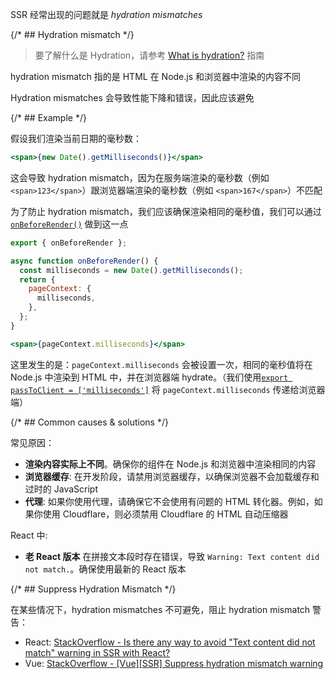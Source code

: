 SSR 经常出现的问题就是 _hydration mismatches_

{/* ## Hydration mismatch */}

> 要了解什么是 Hydration，请参考 [What is hydration?](/hydration) 指南

hydration mismatch 指的是 HTML 在 Node.js 和浏览器中渲染的内容不同

Hydration mismatches 会导致性能下降和错误，因此应该避免

{/* ## Example */}

假设我们渲染当前日期的毫秒数：

```jsx
<span>{new Date().getMilliseconds()}</span>
```

这会导致 hydration mismatch，因为在服务端渲染的毫秒数（例如 `<span>123</span>`）跟浏览器端渲染的毫秒数（例如 `<span>167</span>`）不匹配

为了防止 hydration mismatch，我们应该确保渲染相同的毫秒值，我们可以通过 [`onBeforeRender()`](/onBeforeRender) 做到这一点

```js
export { onBeforeRender };

async function onBeforeRender() {
  const milliseconds = new Date().getMilliseconds();
  return {
    pageContext: {
      milliseconds,
    },
  };
}
```

```jsx
<span>{pageContext.milliseconds}</span>
```

这里发生的是：`pageContext.milliseconds` 会被设置一次，相同的毫秒值将在 Node.js 中渲染到 HTML 中，并在浏览器端 hydrate。（我们使用[`export passToClient = ['milliseconds']`](/passToClient) 将 `pageContext.milliseconds` 传递给浏览器端）

{/* ## Common causes & solutions */}

常见原因：

- **渲染内容实际上不同**。确保你的组件在 Node.js 和浏览器中渲染相同的内容
- **浏览器缓存**: 在开发阶段，请禁用浏览器缓存，以确保浏览器不会加载缓存和过时的 JavaScript
- **代理**: 如果你使用代理，请确保它不会使用有问题的 HTML 转化器。例如，如果你使用 Cloudflare，则必须禁用 Cloudflare 的 HTML 自动压缩器

React 中:

- **老 React 版本** 在拼接文本段时存在错误，导致 `Warning: Text content did not match.`。确保使用最新的 React 版本

{/* ## Suppress Hydration Mismatch */}

在某些情况下，hydration mismatches 不可避免，阻止 hydration mismatch 警告：

- React: [StackOverflow - Is there any way to avoid "Text content did not match" warning in SSR with React?](https://stackoverflow.com/questions/53959948/is-there-any-way-to-avoid-text-content-did-not-match-warning-in-ssr-with-react/68438131)
- Vue: [StackOverflow - [Vue][SSR] Suppress hydration mismatch warning](https://stackoverflow.com/questions/68438016/vuessr-suppress-hydration-mismatch-warning/68438108)
